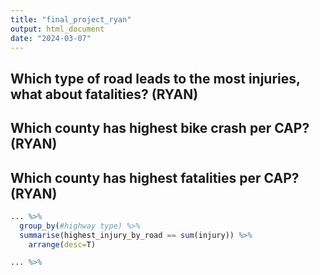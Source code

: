 ```yaml
---
title: "final_project_ryan"
output: html_document
date: "2024-03-07"
---
```


## Which type of road leads to the most injuries, what about fatalities? (RYAN)
## Which county has highest bike crash per CAP? (RYAN)
## Which county has highest fatalities per CAP?  (RYAN)

```r
... %>% 
  group_by(#highway type) %>% 
  summarise(highest_injury_by_road == sum(injury)) %>% 
    arrange(desc=T)
```

```r
... %>% 
  
```

